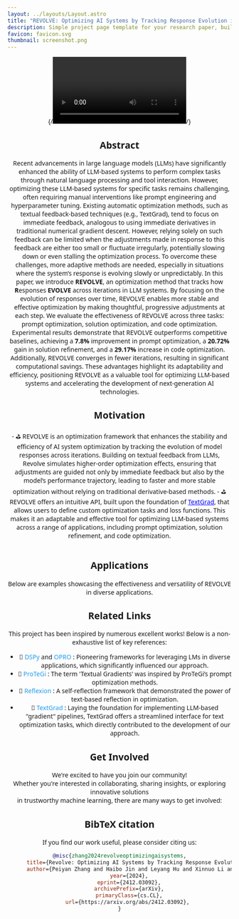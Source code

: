 ```yaml
---
layout: ../layouts/Layout.astro
title: "REVOLVE: Optimizing AI Systems by Tracking Response Evolution in Textual Optimization"
description: Simple project page template for your research paper, built with Astro and Tailwind CSS
favicon: favicon.svg
thumbnail: screenshot.png
---
```



<Header
  title={frontmatter.title}
  authors={[
    {
      name: "Peiyan Zhang",
      url: "https://peiyance.github.io/",
      institution: "Hong Kong University of Science and Technology",
    },
    {
      name: "Haibo Jin",
      url: "https://haibojin001.github.io/",
      institution: "University of Illinois at Urbana-Champaign",
    },
    {
      name: "Leyang Hu",
      url: "https://openreview.net/profile?id=~Leyang_Hu1",
      institution: "Brown University",
    },
    {
      name: "Xinnuo Li",
      url: "https://openreview.net/profile?id=~Xinnuo_Li2",
      institution: "University of Michigan - Ann Arbor",
    },
    {
      name: "Liying Kang",
      url: "https://openreview.net/profile?id=~Liying_Kang1",
      institution: "Hong Kong Polytechnic University",
    },
    {
      name: "Man Luo",
      url: "https://luomancs.github.io/",
      institution: "Intel Lab",
    },
    {
      name: "Yangqiu Song",
      url: "https://www.cse.ust.hk/~yqsong/",
      institution: "Hong Kong University of Science and Technology",
    },
    {
      name: "Haohan Wang",
      url: "https://haohanwang.github.io/",
      institution: "University of Illinois at Urbana-Champaign",
      notes: ["†"],
    },
  ]}
  notes={[
    {
      symbol: "†",
      text: "Corresponding Author",
    },
  ]}
  links={[
    {
      name: "Paper",
      url: "https://arxiv.org/pdf/2412.03092",
      icon: "fa-solid:file-pdf",
    },
    {
      name: "Code",
      url: "https://github.com/Peiyance/REVOLVE",
      icon: "mdi:github",
    },
    {
      name: "arXiv",
      url: "https://arxiv.org/abs/2412.03092",
      icon: "academicons:arxiv",
    },
  ]}
  />

 {/*<Video source={outside} />*/}



<HighlightedSection>

<h2 style="text-align:center">Abstract</h2>

Recent advancements in large language models (LLMs) have significantly enhanced the ability of LLM-based systems to perform complex tasks through natural language processing and tool interaction. However, optimizing these LLM-based systems for specific tasks remains challenging, often requiring manual interventions like prompt engineering and hyperparameter tuning. Existing automatic optimization methods, such as textual feedback-based techniques (e.g., TextGrad), tend to focus on immediate feedback, analogous to using immediate derivatives in traditional numerical gradient descent. However, relying solely on such feedback can be limited when the adjustments made in response to this feedback are either too small or fluctuate irregularly, potentially slowing down or even stalling the optimization process.  To overcome these challenges, more adaptive methods are needed, especially in situations where the system’s response is evolving slowly or unpredictably. In this paper, we introduce **REVOLVE**, an optimization method that tracks how **R**esponses **EVOLVE** across iterations in LLM systems. By focusing on the evolution of responses over time, REVOLVE enables more stable and effective optimization by making thoughtful, progressive adjustments at each step. We evaluate the effectiveness of REVOLVE across three tasks: prompt optimization, solution optimization, and code optimization. Experimental results demonstrate that REVOLVE outperforms competitive baselines, achieving a **7.8%** improvement in prompt optimization, a **20.72%** gain in solution refinement, and a **29.17%** increase in code optimization. Additionally, REVOLVE converges in fewer iterations, resulting in significant computational savings. These advantages highlight its adaptability and efficiency, positioning REVOLVE as a valuable tool for optimizing LLM-based systems and accelerating the development of next-generation AI technologies.

</HighlightedSection>




<h2 style="text-align:center">Motivation</h2>
 - ⛳️ REVOLVE is an optimization framework that enhances the stability and efficiency of AI system optimization by tracking the evolution of model responses across iterations. Building on textual feedback from LLMs, Revolve simulates higher-order optimization effects, ensuring that adjustments are guided not only by immediate feedback but also by the model’s performance trajectory, leading to faster and more stable optimization without relying on traditional derivative-based methods.
- ⛳️ REVOLVE offers an intuitive API, built upon the foundation of <a href="https://github.com/zou-group/textgrad" style="color:blue;">TextGrad</a>, that allows users to define custom optimization tasks and loss functions. This makes it an adaptable and effective tool for optimizing LLM-based systems across a range of applications, including prompt optimization, solution refinement, and code optimization.

<Figure
    caption=""
  >
    <Image source={method_comparison} altText="The illustrative comparison between REVOLVE and first-order optimization methods." />
</Figure>

<h2 style="text-align:center">Applications</h2>
Below are examples showcasing the effectiveness and versatility of REVOLVE in diverse applications.
  <Application />


<h2 style="text-align:center; font-family: 'Noto Sans', sans-serif;">Related Links</h2>

<p style="font-family: 'Noto Sans', sans-serif;">
  This project has been inspired by numerous excellent works! Below is a non-exhaustive list of key references:
</p>

<ul style="font-family: 'Noto Sans', sans-serif;">
  <li>
    🔰 <a href="https://github.com/stanfordnlp/dspy" class="related-link">
      DSPy
    </a> 
    and 
    <a href="https://github.com/google-deepmind/opro" class="related-link">
      OPRO
    </a>: Pioneering frameworks for leveraging LMs in diverse applications, which significantly influenced our approach.
  </li>
  <li>
    🔰 <a href="https://github.com/microsoft/LMOps/tree/main/prompt_optimization" class="related-link">
      ProTeGi
    </a>: The term 'Textual Gradients' was inspired by ProTeGi’s prompt optimization methods.
  </li>
  <li>
    🔰 <a href="https://github.com/noahshinn/reflexion" class="related-link">
      Reflexion
    </a>: A self-reflection framework that demonstrated the power of text-based reflection in optimization.
  </li>
  <li>
    🔰 <a href="https://github.com/zou-group/textgrad" class="related-link">
      TextGrad
    </a>: Laying the foundation for implementing LLM-based "gradient" pipelines, TextGrad offers a streamlined interface for text optimization tasks, which directly contributed to the development of our approach.
  </li>
</ul>

<style>
  /* Apply 'Noto Sans' font globally for the text */
  body {
    font-family: 'Noto Sans', sans-serif;
  }

  /* Styling for the links */
  .related-link {
    color: hsl(204, 86%, 53%) !important;
    text-decoration: none;
  }

  /* Hover effect for the links */
  .related-link:hover {
    text-decoration: underline;
  }
</style>




<h2 style="text-align:center">Get Involved</h2>
<div style="text-align: center;">
  We're excited to have you join our community! <br/>
  Whether you're interested in collaborating, sharing insights,
  or exploring innovative solutions <br/>
  in trustworthy machine learning, there are many ways to get involved:
</div>
<GetInvolved />

## BibTeX citation
If you find our work useful, please consider citing us:
```bibtex
@misc{zhang2024revolveoptimizingaisystems,
      title={Revolve: Optimizing AI Systems by Tracking Response Evolution in Textual Optimization}, 
      author={Peiyan Zhang and Haibo Jin and Leyang Hu and Xinnuo Li and Liying Kang and Man Luo and Yangqiu Song and Haohan Wang},
      year={2024},
      eprint={2412.03092},
      archivePrefix={arXiv},
      primaryClass={cs.CL},
      url={https://arxiv.org/abs/2412.03092}, 
}
```
